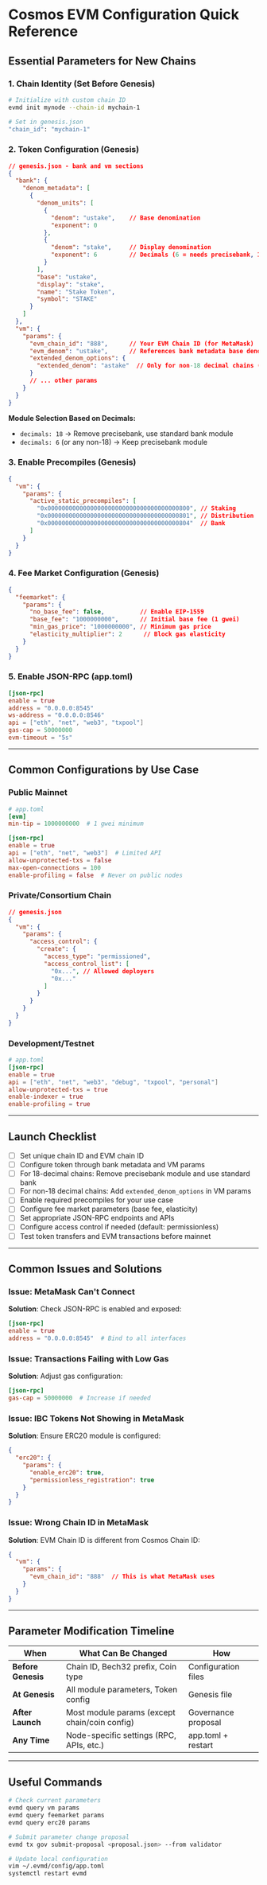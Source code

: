 # Cosmos EVM Configuration Quick Reference

## Essential Parameters for New Chains

### 1. Chain Identity (Set Before Genesis)
```bash
# Initialize with custom chain ID
evmd init mynode --chain-id mychain-1

# Set in genesis.json
"chain_id": "mychain-1"
```

### 2. Token Configuration (Genesis)
```json
// genesis.json - bank and vm sections
{
  "bank": {
    "denom_metadata": [
      {
        "denom_units": [
          {
            "denom": "ustake",    // Base denomination
            "exponent": 0
          },
          {
            "denom": "stake",     // Display denomination
            "exponent": 6         // Decimals (6 = needs precisebank, 18 = use standard bank)
          }
        ],
        "base": "ustake",
        "display": "stake",
        "name": "Stake Token",
        "symbol": "STAKE"
      }
    ]
  },
  "vm": {
    "params": {
      "evm_chain_id": "888",      // Your EVM Chain ID (for MetaMask)
      "evm_denom": "ustake",      // References bank metadata base denom
      "extended_denom_options": {
        "extended_denom": "astake"  // Only for non-18 decimal chains (18-decimal EVM representation)
      }
      // ... other params
    }
  }
}
```

**Module Selection Based on Decimals:**
- `decimals: 18` → Remove precisebank, use standard bank module
- `decimals: 6` (or any non-18) → Keep precisebank module

### 3. Enable Precompiles (Genesis)
```json
{
  "vm": {
    "params": {
      "active_static_precompiles": [
        "0x0000000000000000000000000000000000000800", // Staking
        "0x0000000000000000000000000000000000000801", // Distribution
        "0x0000000000000000000000000000000000000804"  // Bank
      ]
    }
  }
}
```

### 4. Fee Market Configuration (Genesis)
```json
{
  "feemarket": {
    "params": {
      "no_base_fee": false,          // Enable EIP-1559
      "base_fee": "1000000000",      // Initial base fee (1 gwei)
      "min_gas_price": "1000000000", // Minimum gas price
      "elasticity_multiplier": 2      // Block gas elasticity
    }
  }
}
```

### 5. Enable JSON-RPC (app.toml)
```toml
[json-rpc]
enable = true
address = "0.0.0.0:8545"
ws-address = "0.0.0.0:8546"
api = ["eth", "net", "web3", "txpool"]
gas-cap = 50000000
evm-timeout = "5s"
```

---

## Common Configurations by Use Case

### Public Mainnet
```toml
# app.toml
[evm]
min-tip = 1000000000  # 1 gwei minimum

[json-rpc]
enable = true
api = ["eth", "net", "web3"]  # Limited API
allow-unprotected-txs = false
max-open-connections = 100
enable-profiling = false  # Never on public nodes
```

### Private/Consortium Chain
```json
// genesis.json
{
  "vm": {
    "params": {
      "access_control": {
        "create": {
          "access_type": "permissioned",
          "access_control_list": [
            "0x...", // Allowed deployers
            "0x..."
          ]
        }
      }
    }
  }
}
```

### Development/Testnet
```toml
# app.toml
[json-rpc]
enable = true
api = ["eth", "net", "web3", "debug", "txpool", "personal"]
allow-unprotected-txs = true
enable-indexer = true
enable-profiling = true
```

---

## Launch Checklist

- [ ] Set unique chain ID and EVM chain ID
- [ ] Configure token through bank metadata and VM params
- [ ] For 18-decimal chains: Remove precisebank module and use standard bank
- [ ] For non-18 decimal chains: Add `extended_denom_options` in VM params
- [ ] Enable required precompiles for your use case
- [ ] Configure fee market parameters (base fee, elasticity)
- [ ] Set appropriate JSON-RPC endpoints and APIs
- [ ] Configure access control if needed (default: permissionless)
- [ ] Test token transfers and EVM transactions before mainnet

---

## Common Issues and Solutions

### Issue: MetaMask Can't Connect
**Solution**: Check JSON-RPC is enabled and exposed:
```toml
[json-rpc]
enable = true
address = "0.0.0.0:8545"  # Bind to all interfaces
```

### Issue: Transactions Failing with Low Gas
**Solution**: Adjust gas configuration:
```toml
[json-rpc]
gas-cap = 50000000  # Increase if needed
```

### Issue: IBC Tokens Not Showing in MetaMask
**Solution**: Ensure ERC20 module is configured:
```json
{
  "erc20": {
    "params": {
      "enable_erc20": true,
      "permissionless_registration": true
    }
  }
}
```

### Issue: Wrong Chain ID in MetaMask
**Solution**: EVM Chain ID is different from Cosmos Chain ID:
```json
{
  "vm": {
    "params": {
      "evm_chain_id": "888"  // This is what MetaMask uses
    }
  }
}
```

---

## Parameter Modification Timeline

| When | What Can Be Changed | How |
|------|---------------------|-----|
| **Before Genesis** | Chain ID, Bech32 prefix, Coin type | Configuration files |
| **At Genesis** | All module parameters, Token config | Genesis file |
| **After Launch** | Most module params (except chain/coin config) | Governance proposal |
| **Any Time** | Node-specific settings (RPC, APIs, etc.) | app.toml + restart |

---

## Useful Commands

```bash
# Check current parameters
evmd query vm params
evmd query feemarket params
evmd query erc20 params

# Submit parameter change proposal
evmd tx gov submit-proposal <proposal.json> --from validator

# Update local configuration
vim ~/.evmd/config/app.toml
systemctl restart evmd
```